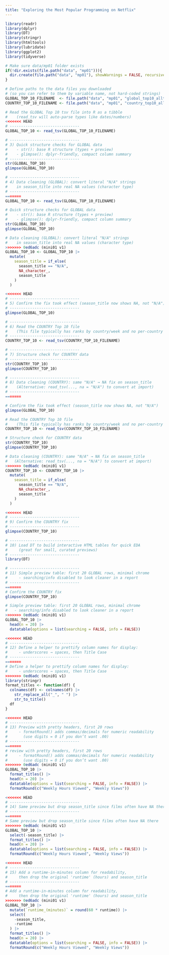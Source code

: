 ```yaml
---
title: "Exploring the Most Popular Programming on Netflix"
---
```


```r
library(readr)
library(dplyr)
library(DT)
library(stringr)
library(htmltools)
library(lubridate)
library(ggplot2)
library(tidyverse)

# Make sure data/mp01 folder exists
if(!dir.exists(file.path("data", "mp01"))){
  dir.create(file.path("data", "mp01"), showWarnings = FALSE, recursive = TRUE)
}

# Define paths to the data files you downloaded
# (so you can refer to them by variable name, not hard-coded strings)
GLOBAL_TOP_10_FILENAME  <- file.path("data", "mp01", "global_top10_alltime.csv")
COUNTRY_TOP_10_FILENAME <- file.path("data", "mp01", "country_top10_alltime.csv")

# Read the GLOBAL Top 10 tsv file into R as a tibble
#    (read_tsv will auto-parse types like dates/numbers)
<<<<<<< HEAD
# -------------------------------
GLOBAL_TOP_10 <- read_tsv(GLOBAL_TOP_10_FILENAME)

# -------------------------------
# 3) Quick structure checks for GLOBAL data
#    - str(): base R structure (types + preview)
#    - glimpse(): dplyr-friendly, compact column summary
# -------------------------------
str(GLOBAL_TOP_10)
glimpse(GLOBAL_TOP_10)

# -------------------------------
# 4) Data cleaning (GLOBAL): convert literal "N/A" strings
#    in season_title into real NA values (character type)
# -------------------------------
=======
GLOBAL_TOP_10 <- read_tsv(GLOBAL_TOP_10_FILENAME)

# Quick structure checks for GLOBAL data
#    - str(): base R structure (types + preview)
#    - glimpse(): dplyr-friendly, compact column summary
str(GLOBAL_TOP_10)
glimpse(GLOBAL_TOP_10)

# Data cleaning (GLOBAL): convert literal "N/A" strings
#    in season_title into real NA values (character type)
>>>>>>> 0ed6adc (mini01 v1)
GLOBAL_TOP_10 <- GLOBAL_TOP_10 |>
  mutate(
    season_title = if_else(
      season_title == "N/A",
      NA_character_,
      season_title
    )
  )

<<<<<<< HEAD
# -------------------------------
# 5) Confirm the fix took effect (season_title now shows NA, not "N/A")
# -------------------------------
glimpse(GLOBAL_TOP_10)

# -------------------------------
# 6) Read the COUNTRY Top 10 file
#    (This file typically has ranks by country/week and no per-country hours)
# -------------------------------
COUNTRY_TOP_10 <- read_tsv(COUNTRY_TOP_10_FILENAME)

# -------------------------------
# 7) Structure check for COUNTRY data
# -------------------------------
str(COUNTRY_TOP_10)
glimpse(COUNTRY_TOP_10)

# -------------------------------
# 8) Data cleaning (COUNTRY): same "N/A" → NA fix on season_title
#    (Alternative: read_tsv(..., na = "N/A") to convert at import)
# -------------------------------
=======

# Confirm the fix took effect (season_title now shows NA, not "N/A")
glimpse(GLOBAL_TOP_10)

# Read the COUNTRY Top 10 file
#    (This file typically has ranks by country/week and no per-country hours)
COUNTRY_TOP_10 <- read_tsv(COUNTRY_TOP_10_FILENAME)

# Structure check for COUNTRY data
str(COUNTRY_TOP_10)
glimpse(COUNTRY_TOP_10)

# Data cleaning (COUNTRY): same "N/A" → NA fix on season_title
#   (Alternative: read_tsv(..., na = "N/A") to convert at import)
>>>>>>> 0ed6adc (mini01 v1)
COUNTRY_TOP_10 <- COUNTRY_TOP_10 |>
  mutate(
    season_title = if_else(
      season_title == "N/A",
      NA_character_,
      season_title
    )
  )

<<<<<<< HEAD
# -------------------------------
# 9) Confirm the COUNTRY fix
# -------------------------------
glimpse(COUNTRY_TOP_10)

# -------------------------------
# 10) Load DT to build interactive HTML tables for quick EDA
#     (great for small, curated previews)
# -------------------------------
library(DT)

# -------------------------------
# 11) Simple preview table: first 20 GLOBAL rows, minimal chrome
#     - searching/info disabled to look cleaner in a report
# -------------------------------
=======
# Confirm the COUNTRY fix
glimpse(COUNTRY_TOP_10)

# Simple preview table: first 20 GLOBAL rows, minimal chrome
#   - searching/info disabled to look cleaner in a report
>>>>>>> 0ed6adc (mini01 v1)
GLOBAL_TOP_10 |>
  head(n = 20) |>
  datatable(options = list(searching = FALSE, info = FALSE))

<<<<<<< HEAD
# -------------------------------
# 12) Define a helper to prettify column names for display:
#     - underscores → spaces, then Title Case
# -------------------------------
=======
# Define a helper to prettify column names for display:
#     - underscores → spaces, then Title Case
>>>>>>> 0ed6adc (mini01 v1)
library(stringr)
format_titles <- function(df) {
  colnames(df) <- colnames(df) |>
    str_replace_all("_", " ") |>
    str_to_title()
  df
}

<<<<<<< HEAD
# -------------------------------
# 13) Preview with pretty headers, first 20 rows
#     - formatRound() adds commas/decimals for numeric readability
#       (use digits = 0 if you don’t want .00)
# -------------------------------
=======
# review with pretty headers, first 20 rows
#     - formatRound() adds commas/decimals for numeric readability
#       (use digits = 0 if you don’t want .00)
>>>>>>> 0ed6adc (mini01 v1)
GLOBAL_TOP_10 |>
  format_titles() |>
  head(n = 20) |>
  datatable(options = list(searching = FALSE, info = FALSE)) |>
  formatRound(c("Weekly Hours Viewed", "Weekly Views"))

<<<<<<< HEAD
# -------------------------------
# 14) Same preview but drop season_title since films often have NA there
# -------------------------------
=======
# Same preview but drop season_title since films often have NA there
>>>>>>> 0ed6adc (mini01 v1)
GLOBAL_TOP_10 |>
  select(-season_title) |>
  format_titles() |>
  head(n = 20) |>
  datatable(options = list(searching = FALSE, info = FALSE)) |>
  formatRound(c("Weekly Hours Viewed", "Weekly Views"))

<<<<<<< HEAD
# -------------------------------
# 15) Add a runtime-in-minutes column for readability,
#     then drop the original 'runtime' (hours) and season_title
# -------------------------------
=======
# Add a runtime-in-minutes column for readability,
#     then drop the original 'runtime' (hours) and season_title
>>>>>>> 0ed6adc (mini01 v1)
GLOBAL_TOP_10 |>
  mutate(`runtime_(minutes)` = round(60 * runtime)) |>
  select(
    -season_title,
    -runtime
  ) |>
  format_titles() |>
  head(n = 20) |>
  datatable(options = list(searching = FALSE, info = FALSE)) |>
  formatRound(c("Weekly Hours Viewed", "Weekly Views"))

```
